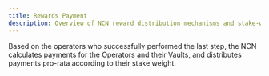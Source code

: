 ```yaml
---
title: Rewards Payment
description: Overview of NCN reward distribution mechanisms and stake-weighted payment systems
---
```


Based on the operators who successfully performed the last step, the NCN calculates payments for the Operators and their Vaults, and distributes payments pro-rata according to their stake weight.
